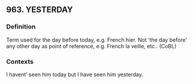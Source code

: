 ## 963. YESTERDAY
### Definition
Term used for the day before today, e.g. French hier. Not 'the day before' any other day as point of reference, e.g. French la veille, etc.. (CoBL)

### Contexts
I havent’ seen him today but I have seen him yesterday.

